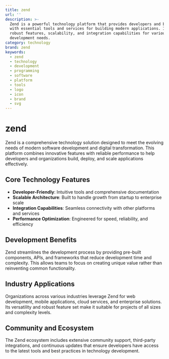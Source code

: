 ```yaml
---
title: zend
url: ''
description: >-
  Zend is a powerful technology platform that provides developers and businesses
  with essential tools and services for building modern applications. It offers
  robust features, scalability, and integration capabilities for various
  development needs.
category: technology
brand: zend
keywords:
  - zend
  - technology
  - development
  - programming
  - software
  - platform
  - tools
  - logo
  - icon
  - brand
  - svg
---
```


# zend

Zend is a comprehensive technology solution designed to meet the evolving needs of modern software development and digital transformation. This platform combines innovative features with reliable performance to help developers and organizations build, deploy, and scale applications effectively.

## Core Technology Features

- **Developer-Friendly**: Intuitive tools and comprehensive documentation
- **Scalable Architecture**: Built to handle growth from startup to enterprise scale
- **Integration Capabilities**: Seamless connectivity with other platforms and services
- **Performance Optimization**: Engineered for speed, reliability, and efficiency

## Development Benefits

Zend streamlines the development process by providing pre-built components, APIs, and frameworks that reduce development time and complexity. This allows teams to focus on creating unique value rather than reinventing common functionality.

## Industry Applications

Organizations across various industries leverage Zend for web development, mobile applications, cloud services, and enterprise solutions. Its versatility and robust feature set make it suitable for projects of all sizes and complexity levels.

## Community and Ecosystem

The Zend ecosystem includes extensive community support, third-party integrations, and continuous updates that ensure developers have access to the latest tools and best practices in technology development.
